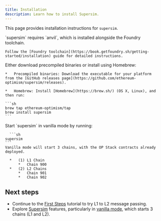 ```yaml
---
title: Installation
description: Learn how to install Supersim.
---
```


This page provides installation instructions for `supersim`.

<Steps>
  <Step title="Prerequisites: `foundry`">
  `supersim` requires `anvil`, which is installed alongside the Foundry toolchain.
  
    Follow the [Foundry toolchain](https://book.getfoundry.sh/getting-started/installation) guide for detailed instructions.
  </Step>

  <Step title="Install `supersim`">
  Either download precompiled binaries or install using Homebrew:
  
    *   Precompiled binaries: Download the executable for your platform from the [GitHub releases page](https://github.com/ethereum-optimism/supersim/releases).
  
    *   Homebrew: Install [Homebrew](https://brew.sh/) (OS X, Linux), and then run:
  
    ```sh
    brew tap ethereum-optimism/tap
    brew install supersim
    ```
  </Step>

  <Step title="Start `supersim` in vanilla mode">
  Start `supersim` in vanilla mode by running:
  
      ```sh
    supersim
    ```
    Vanilla mode will start 3 chains, with the OP Stack contracts already deployed.
    
      *   (1) L1 Chain
          *   Chain 900
      *   (2) L2 Chains
          *   Chain 901
          *   Chain 902
  </Step>
</Steps>

## Next steps

*   Continue to the [First Steps](/app-developers/tutorials/supersim/getting-started/first-steps) tutorial to try L1 to L2 message passing.
*   Explore [Supersim](/app-developers/tutorials/supersim) features, particularly in [vanilla mode](/app-developers/tutorials/supersim/reference/vanilla), which starts 3 chains (L1 and L2).
